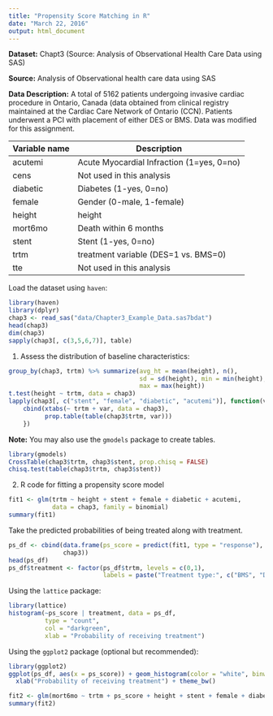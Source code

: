 ```yaml
---
title: "Propensity Score Matching in R"
date: "March 22, 2016"
output: html_document
---
```


__Dataset:__ Chapt3 (Source: Analysis of Observational Health Care Data using SAS)

__Source:__ Analysis of Observational health care data using SAS

__Data Description:__ A total of 5162 patients undergoing invasive cardiac procedure in Ontario, Canada (data obtained from clinical registry maintained at the Cardiac Care Network of Ontario (CCN). Patients underwent a PCI with placement of either DES or BMS. Data was modified for this assignment.

|Variable name |Description|
|---------------|-----------|
|acutemi |Acute Myocardial Infraction (1=yes, 0=no) |
|cens | Not used in this analysis|
|diabetic | Diabetes (1-yes, 0=no)|
|female | Gender (0-male, 1-female)|
|height | height|
|mort6mo | Death within 6 months|
|stent | Stent (1-yes, 0=no)|
|trtm | treatment variable (DES=1 vs. BMS=0)|
|tte | Not used in this analysis|

Load the dataset using `haven`:

```r
library(haven)
library(dplyr)
chap3 <- read_sas("data/Chapter3_Example_Data.sas7bdat")
head(chap3)
dim(chap3)
sapply(chap3[, c(3,5,6,7)], table)
```

1. Assess the distribution of baseline characteristics:

```r
group_by(chap3, trtm) %>% summarize(avg_ht = mean(height), n(),
                                    sd = sd(height), min = min(height),
                                    max = max(height))
t.test(height ~ trtm, data = chap3)
lapply(chap3[, c("stent", "female", "diabetic", "acutemi")], function(var) {
    cbind(xtabs(~ trtm + var, data = chap3),
          prop.table(table(chap3$trtm, var)))
    })
```

__Note:__ You may also use the `gmodels` package to create tables.

```r
library(gmodels)
CrossTable(chap3$trtm, chap3$stent, prop.chisq = FALSE)
chisq.test(table(chap3$trtm, chap3$stent))
```

2. R code for fitting a propensity score model

```r
fit1 <- glm(trtm ~ height + stent + female + diabetic + acutemi,
            data = chap3, family = binomial)
summary(fit1)
```

Take the predicted probabilities of being treated along with treatment.

```r
ps_df <- cbind(data.frame(ps_score = predict(fit1, type = "response"),
               chap3))
head(ps_df)
ps_df$treatment <- factor(ps_df$trtm, levels = c(0,1),
                          labels = paste("Treatment type:", c("BMS", "DES")))
```

Using the `lattice` package:

```r
library(lattice)
histogram(~ps_score | treatment, data = ps_df,
          type = "count",
          col = "darkgreen",
          xlab = "Probability of receiving treatment")
```

Using the `ggplot2` package (optional but recommended):

```r
library(ggplot2)
ggplot(ps_df, aes(x = ps_score)) + geom_histogram(color = "white", binwidth = 0.02) + facet_wrap(~treatment) +
  xlab("Probability of receiving treatment") + theme_bw()
```


```r
fit2 <- glm(mort6mo ~ trtm + ps_score + height + stent + female + diabetic + acutemi, data = ps_df, family = binomial)
summary(fit2)
```

